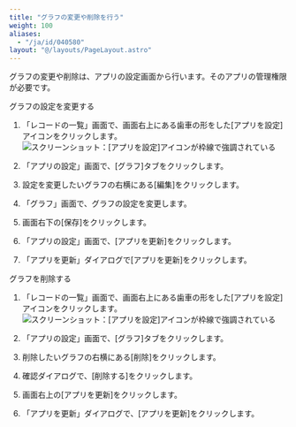 ```yaml
---
title: "グラフの変更や削除を行う"
weight: 100
aliases:
  - "/ja/id/040580"
layout: "@/layouts/PageLayout.astro"
---
```




グラフの変更や削除は、アプリの設定画面から行います。そのアプリの管理権限が必要です。

<Heading id="report_edit_report_10">グラフの設定を変更する</Heading>

1. 「レコードの一覧」画面で、画面右上にある歯車の形をした[アプリを設定]アイコンをクリックします。  
   <Img src="/k/kintone/img/settings_new_icon.png" alt="スクリーンショット：[アプリを設定]アイコンが枠線で強調されている" />

1. 「アプリの設定」画面で、[グラフ]タブをクリックします。

1. 設定を変更したいグラフの右横にある[編集]をクリックします。

1. 「グラフ」画面で、グラフの設定を変更します。

1. 画面右下の[保存]をクリックします。

1. 「アプリの設定」画面で、[アプリを更新]をクリックします。

1. 「アプリを更新」ダイアログで[アプリを更新]をクリックします。

<Heading id="report_edit_report_20">グラフを削除する</Heading>

1. 「レコードの一覧」画面で、画面右上にある歯車の形をした[アプリを設定]アイコンをクリックします。  
   <Img src="/k/kintone/img/settings_new_icon.png" alt="スクリーンショット：[アプリを設定]アイコンが枠線で強調されている" />

1. 「アプリの設定」画面で、[グラフ]タブをクリックします。

1. 削除したいグラフの右横にある[削除]をクリックします。

1. 確認ダイアログで、[削除する]をクリックします。

1. 画面右上の[アプリを更新]をクリックします。

1. 「アプリを更新」ダイアログで、[アプリを更新]をクリックします。
